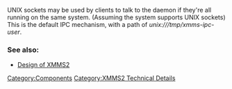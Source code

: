 {{Navbar}}

UNIX sockets may be used by clients to talk to the daemon if they're all running on the same system. (Assuming the system supports UNIX sockets) This is the default IPC mechanism, with a path of ''unix:///tmp/xmms-ipc-user''.

===See also:===
* [[Design of XMMS2]]

[[Category:Components]]
[[Category:XMMS2 Technical Details]]